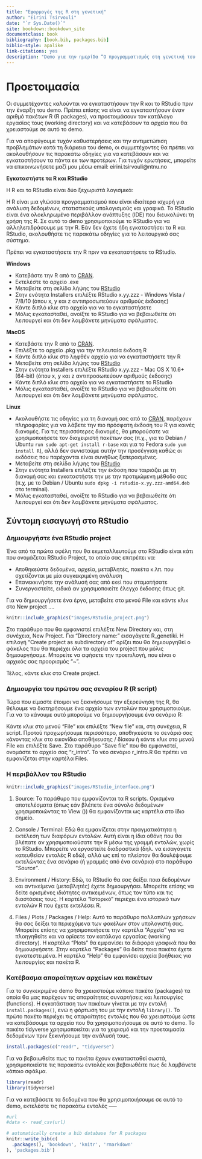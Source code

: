 ```yaml
--- 
title: "Εφαρμογές της R στη γενετική"
author: "Eirini Tsirvouli"
date: "`r Sys.Date()`"
site: bookdown::bookdown_site
documentclass: book
bibliography: [book.bib, packages.bib]
biblio-style: apalike
link-citations: yes
description: "Demo για την ημερίδα “Ο προγραμματισμός στη γενετική του ανθρώπου”"
---
```


# Προετοιμασία {#intro}

Οι συμμετέχοντες καλούνται να εγκαταστήσουν την R και το RStudio πριν την έναρξη του demo. Πρέπει επίσης να είναι να εγκαταστήσουν έναν αριθμό πακέτων R (R packages), να προετοιμάσουν τον κατάλογο εργασίας τους (working directory) και να κατεβάσουν τα αρχεία που θα χρειαστούμε σε αυτό το demo.

Για να αποφύγουμε τυχόν καθυστερήσεις και την αντιμετώπιση προβλημάτων κατά τη διάρκεια του demo, οι συμμετέχοντες θα πρέπει να ακολουθήσουν τις παρακάτω οδηγίες για να κατεβάσουν και να εγκαταστήσουν τα πάντα εκ των προτέρων. Για τυχόν ερωτήσεις, μπορείτε να επικοινωνήσετε μαζί μου μέσω email: eirini.tsirvouli@ntnu.no

**Εγκαταστήστε τα R και RStudio**

Η R και το RStudio είναι δύο ξεχωριστά λογισμικά:

Η R είναι μια γλώσσα προγραμματισμού που είναι ιδιαίτερα ισχυρή για ανάλυση δεδομένων, στατιστικούς υπολογισμούς και γραφικά.
Το RStudio είναι ένα ολοκληρωμένο περιβάλλον ανάπτυξης (IDE) που διευκολύνει τη χρήση της R. Σε αυτό το demο χρησιμοποιούμε το RStudio για να αλληλεπιδράσουμε με την R.
Εάν δεν έχετε ήδη εγκαταστήσει τα R και RStudio, ακολουθήστε τις παρακάτω οδηγίες για το λειτουργικό σας σύστημα. 

:::fyi
Πρέπει να εγκαταστήσετε την R πριν να εγκαταστήσετε το RStudio.
:::

__Windows__

* Κατεβάστε την R από το [CRAN](https://cran.r-project.org/).
* Εκτελέστε το αρχείο .exe 
* Μεταβείτε στη σελίδα λήψης του [RStudio](https://www.rstudio.com/products/rstudio/download/#download)
* Στην ενότητα Installers επιλέξτε RStudio x.yy.zzz - Windows Vista / 7/8/10 (όπου x, y και z αντιπροσωπεύουν αριθμούς έκδοσης)
* Κάντε διπλό κλικ στο αρχείο για να το εγκαταστήσετε
* Μόλις εγκατασταθεί, ανοίξτε το RStudio για να βεβαιωθείτε ότι λειτουργεί και ότι δεν λαμβάνετε μηνύματα σφάλματος.

__MacOS__

* Κατεβάστε την R από το [CRAN](https://cran.r-project.org/).
* Επιλέξτε το αρχείο .pkg για την τελευταία έκδοση R
* Κάντε διπλό κλικ στο ληφθέν αρχείο για να εγκαταστήσετε την R
* Μεταβείτε στη σελίδα λήψης του  [RStudio](https://www.rstudio.com/products/rstudio/download/#download)
* Στην ενότητα Installers επιλέξτε RStudio x.yy.zzz - Mac OS X 10.6+ (64-bit) (όπου x, y και z αντιπροσωπεύουν αριθμούς έκδοσης)
* Κάντε διπλό κλικ στο αρχείο για να εγκαταστήσετε το RStudio
* Μόλις εγκατασταθεί, ανοίξτε το RStudio για να βεβαιωθείτε ότι λειτουργεί και ότι δεν λαμβάνετε μηνύματα σφάλματος.

__Linux__

* Ακολουθήστε τις οδηγίες για τη διανομή σας από το  [CRAN](https://cran.r-project.org/), παρέχουν πληροφορίες για να λάβετε την πιο πρόσφατη έκδοση του R για κοινές διανομές. Για τις περισσότερες διανομές, θα μπορούσατε να χρησιμοποιήσετε τον διαχειριστή πακέτων σας (π.χ., για το Debian / Ubuntu ```run sudo apt-get install r-base``` και για το Fedora ```sudo yum install R```), αλλά δεν συνιστούμε αυτήν την προσέγγιση καθώς οι εκδόσεις που παρέχονται είναι συνήθως ξεπερασμένες. 
* Μεταβείτε στη σελίδα λήψης του  [RStudio](https://www.rstudio.com/products/rstudio/download/#download)
* Στην ενότητα Installers επιλέξτε την έκδοση που ταιριάζει με τη διανομή σας και εγκαταστήστε την με την προτιμώμενη μέθοδο σας (π.χ. με το Debian / Ubuntu  ```sudo dpkg -i rstudio-x.yy.zzz-amd64.deb``` στο terminal).
* Μόλις εγκατασταθεί, ανοίξτε το RStudio για να βεβαιωθείτε ότι λειτουργεί και ότι δεν λαμβάνετε μηνύματα σφάλματος.

## Σύντομη εισαγωγή στο RStudio

### Δημιουργήστε ένα RStudio project
Ένα από τα πρώτα οφέλη που θα εκμεταλλευτούμε στο RStudio είναι κάτι που ονομάζεται RStudio Project, το οποίο σας επιτρέπει να:

* Αποθηκεύστε δεδομένα, αρχεία, μεταβλητές, πακέτα κ.λπ. που σχετίζονται με μία συγκεκριμένη ανάλυση
* Επανεκκινήστε την ανάλυσή σας από εκεί που σταματήσατε
* Συνεργαστείτε, ειδικά αν χρησιμοποιείτε έλεγχο έκδοσης όπως git.

Για να δημιουργήσετε ένα έργο, μεταβείτε στο μενού File και κάντε κλικ στο New project ....
```r
knitr::include_graphics("images/RStudio_project.png")
```

Στο παράθυρο που θα εμφανιστεί επιλέξτε New Directory και, στη συνέχεια, New Project. Για "Directory name:" εισαγάγετε R_genetiki. Η επιλογή "Create project as subdirectory of" ορίζει που θα δημιουργηθεί ο φάκελος που θα περιέχει όλα τα αρχεία του project που μόλις δημιουργήσαμε. Μπορείτε να αφήσετε την προεπιλογή, που είναι ο αρχικός σας προορισμός "~".

Τέλος, κάντε κλικ στο Create project.

### Δημιουργία του πρώτου σας σεναρίου R (R script)

Τώρα που είμαστε έτοιμοι να ξεκινήσουμε την εξερεύνηση της R, θα θέλουμε να διατηρήσουμε ένα αρχείο των εντολών που χρησιμοποιούμε. Για να το κάνουμε αυτό μπορούμε να δημιουργήσουμε ένα σενάριο R:

Κάντε κλικ στο μενού "File" και επιλέξτε "New file" και, στη συνέχεια, R script. Προτού προχωρήσουμε περισσότερο, αποθηκεύστε το σενάριό σας κάνοντας κλικ στο εικονίδιο αποθήκευσης / δίσκου ή κάντε κλικ στο μενού File και επιλέξτε Save. Στο παράθυρο "Save file" που θα εμφανιστεί, ονομάστε το αρχείο σας "r_intro". Το νέο σενάριο r_intro.R θα πρέπει να εμφανίζεται στην καρτέλα Files. 

### H περιβάλλον του RStudio

```r
knitr::include_graphics("images/RStudio_interface.png")

```


1. Source: Το παράθυρο που εμφανίζονται τα R scripts. Ορισμένα αποτελέσματα (όπως εάν βλέπετε ένα σύνολο δεδομένων χρησιμοποιώντας το View ()) θα εμφανίζονται ως καρτέλα στο ίδιο σημείο.

2. Console / Terminal: Eδώ θα εμφανίζεται στην πραγματικότητα η εκτέλεση των διαφόρων εντολών. Αυτή είναι η ίδια οθόνη που θα βλέπατε αν χρησιμοποιούσατε την R μέσω της γραμμή εντολών, χωρίς το RStudio. Μπορείτε να εργαστείτε διαδραστικά (δηλ. να εισαγάγετε κατευθείαν εντολές R εδώ), αλλά ως επί το πλείστον θα δουλέψουμε εκτελώντας ένα σενάριο (ή γραμμές από ένα σενάριο) στο παράθυρο _"Source"_.

3. Environment / History: Εδώ, το RStudio θα σας δείξει ποια δεδομένων και αντικείμενα (μεταβλητές) έχετε δημιουργήσει. Μπορείτε επίσης να δείτε ορισμένες ιδιότητες αντικειμένων, όπως τον τύπο και τις διαστάσεις τους. Η καρτέλα "Ιστορικό" περιέχει ένα ιστορικό των εντολών R που έχετε εκτελέσει R.

4. Files / Plots / Packages / Help: Αυτό το παράθυρο πολλαπλών χρήσεων θα σας δείξει τα περιεχόμενα των φακέλων στον υπολογιστή σας. Μπορείτε επίσης να χρησιμοποιήσετε την καρτέλα "Αρχεία" για να πλοηγηθείτε και να ορίσετε τον κατάλογο εργασίας (working directory). Η καρτέλα "Plots" θα εμφανίσει τα διάφορα γραφικά που θα δημιουργήσετε. Στην καρτέλα "Packages" θα δείτε ποια πακέτα έχετε εγκατεστειμένα. Η καρτέλα "Ηelp" θα εμφανίσει αρχεία βοήθειας για λειτουργίες και πακέτα R.


### Kατέβασμα απαραίτητων αρχείων και πακέτων

Για το συγκεκριμένο demo θα χρειαστούμε κάποια πακέτα (packages) τα οποία θα μας παρέχουν τις απαραίτητες συναρτήσεις και λειτουργίες (functions). Η εγκατάσταση των πακέτων γίνεται με την εντολή ```install.packages()```, ενώ η φόρτωση του με την εντολή ```library()```. To πρώτο πακέτο περιέχει τις απαραίτητες εντολές που θα χρειαστούμε ώστε να κατεβάσουμε τα αρχεία που θα χρησιμοποιήσουμε σε αυτό το demo. Το πακέτο tidyverse χρησιμοποιείται για το χειρισμό και την προετοιμασία δεδομένων πριν ξεκινήσουμε την ανάλυσή τους.

```r
install.packages(c("readr", "tidyverse")
```

Για να βεβαιωθείτε πως τα πακέτα έχουν εγκατασταθεί σωστά, χρησιμοποιείστε τις παρακάτω εντολές και βεβαιωθέιτε πως δε λαμβάνετε κάποιο σφάλμα.

```r
library(readr)
library(tidyverse)
```

Για να κατεβάσετε τα δεδομένα που θα χρησιμοποιήσουμε σε αυτό το demo, εκτελέστε τις παρακάτω εντολές -----

```r
#url
#data <- read_csv(url)  
```

```r
# automatically create a bib database for R packages
knitr::write_bib(c(
  .packages(), 'bookdown', 'knitr', 'rmarkdown'
), 'packages.bib')
```

